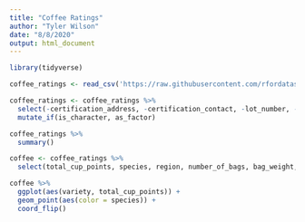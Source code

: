 ```yaml
---
title: "Coffee Ratings"
author: "Tyler Wilson"
date: "8/8/2020"
output: html_document
---
```


```r
library(tidyverse)
```

```r
coffee_ratings <- read_csv('https://raw.githubusercontent.com/rfordatascience/tidytuesday/master/data/2020/2020-07-07/coffee_ratings.csv')
```

```r
coffee_ratings <- coffee_ratings %>% 
  select(-certification_address, -certification_contact, -lot_number, -ico_number, -grading_date, -expiration) %>% 
  mutate_if(is_character, as_factor)
```

```r
coffee_ratings %>% 
  summary()
```

```r
coffee <- coffee_ratings %>% 
  select(total_cup_points, species, region, number_of_bags, bag_weight, harvest_year, variety, processing_method, aroma, flavor, aftertaste, acidity, body, balance, uniformity, clean_cup, sweetness, cupper_points, moisture, category_one_defects, category_two_defects, quakers, color)
```

```r
coffee %>% 
  ggplot(aes(variety, total_cup_points)) +
  geom_point(aes(color = species)) +
  coord_flip()
```

